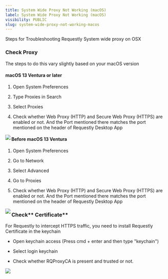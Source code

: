 ```yaml
---
title: System Wide Proxy Not Working (macOS)
label: System Wide Proxy Not Working (macOS)
visibility: PUBLIC
slug: system-wide-proxy-not-working-macos
---
```


Steps for Troubleshooting Requestly System wide proxy on OSX

### **Check Proxy**

The steps to do this vary slightly based on your macOS version

#### **macOS 13 Ventura or later**

1. Open System Preferences

2) Type Proxies in Search

3. Select Proxies

4) Check whether Web Proxy (HTTP) and Secure Web Proxy (HTTPS) are enabled or not. And the Port mentioned there matches the port mentioned on the header of Requestly Desktop App

<Image src="https://imagedelivery.net/IEMzXmjRvW0g933AN5ejrA/wwwnotionso-image-prod-files-secures3us-west-2amazonawscom-8e04dd23-74cd-4c44-8158-4238eac359d1-c8459d8c-ce46-4785-be4f-1f95481b5fd7-disabling-system-wide-proxy-venturagif/public" align="left" />

#### **Before macOS 13 Ventura**

1. Open System Preferences

2) Go to Network

3. Select Advanced

4) Go to Proxies

5. Check whether Web Proxy (HTTP) and Secure Web Proxy (HTTPS) are enabled or not. And the Port mentioned there matches the port mentioned on the header of Requestly Desktop App

<Image src="https://www.notion.so/image/https%3A%2F%2Fprod-files-secure.s3.us-west-2.amazonaws.com%2F8e04dd23-74cd-4c44-8158-4238eac359d1%2Ff708485e-84b5-43a3-90cb-e0452e1357e4%2Fdisabling-system-wide-proxy-before-ventura.gif?table=block&id=da375dc2-025b-4b38-ae00-d09d9b56083b&cache=v2" align="left" />

### Check** Certificate**

For Requestly to intercept HTTPS traffic, you need to install Requestly Certificate in the keychain

* Open keychain access (Press cmd + enter and then type "keychain")

- Select login keychain

* Check whether RQProxyCA is present and trusted or not.

<Image src="https://imagedelivery.net/IEMzXmjRvW0g933AN5ejrA/wwwnotionso-image-prod-files-secures3us-west-2amazonawscom-8e04dd23-74cd-4c44-8158-4238eac359d1-aa9a2c46-0557-42ba-bfce-9dccaaa9e04f-macos-certificate-trustedpng/public" align="left" />
